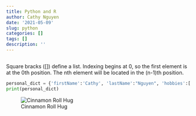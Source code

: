 ```yaml
---
title: Python and R
author: Cathy Nguyen
date: '2021-05-09'
slug: python
categories: []
tags: []
description: ''
---
```



```R
```

Square bracks ([]) define a list. Indexing begins at 0, so the first element is at the 0th position. The nth element will be located in the (n-1)th position. 
```python
personal_dict = {'firstName':'Cathy', 'lastName':"Nguyen", 'hobbies':['tennis','ice skating', 'singing', 'paper crafting'],'occupation':'student','age':22}
print(personal_dict)
```

![Cinnamon Roll Hug](/post/2021-05-09-python_files/Group Hug.JPG)